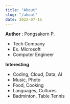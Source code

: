 ```yaml
---
title: "About"
slug: "/about"
date: 2022-07-15
---
```

**Author** : Pongsakorn P.
- Tech Company
- Ex. Microsoft
- Computer Engineer

**Interesting**
- Coding, Cloud, Data, AI
- Music, Photo
- Food, Cooking
- Languages, Cultures
- Badminton, Table Tennis


